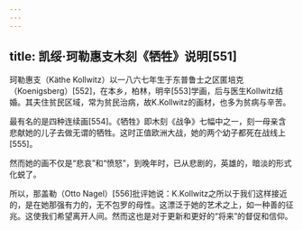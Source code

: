 ```yaml
---
---
---
```

title: 凯绥·珂勒惠支木刻《牺牲》说明[551]
---




珂勒惠支（Käthe Kollwitz）以一八六七年生于东普鲁士之区匿培克（Koenigsberg）[552]，在本乡，柏林，明辛[553]学画，后与医生Kollwitz结婚。其夫住贫民区域，常为贫民治病，故K.Kollwitz的画材，也多为贫病与辛苦。

最有名的是四种连续画[554]。《牺牲》即木刻《战争》七幅中之一，刻一母亲含悲献她的儿子去做无谓的牺牲。这时正值欧洲大战，她的两个幼子都死在战线上[555]。

然而她的画不仅是“悲哀”和“愤怒”，到晚年时，已从悲剧的，英雄的，暗淡的形式化蜕了。

所以，那盖勒（Otto Nagel）[556]批评她说：K.Kollwitz之所以于我们这样接近的，是在她那强有力的，无不包罗的母性。这漂泛于她的艺术之上，如一种善的征兆。这使我们希望离开人间。然而这也是对于更新和更好的“将来”的督促和信仰。